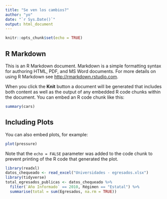 ```yaml
---
title: "Se ven los cambios?"
author: "yo"
date: "`r Sys.Date()`"
output: html_document
---
```


```r
knitr::opts_chunk$set(echo = TRUE)
```

## R Markdown

This is an R Markdown document. Markdown is a simple formatting syntax for authoring HTML, PDF, and MS Word documents. For more details on using R Markdown see <http://rmarkdown.rstudio.com>.

When you click the **Knit** button a document will be generated that includes both content as well as the output of any embedded R code chunks within the document. You can embed an R code chunk like this:

```r
summary(cars)
```

## Including Plots

You can also embed plots, for example:

```r
plot(pressure)
```

Note that the `echo = FALSE` parameter was added to the code chunk to prevent printing of the R code that generated the plot.

```r
library(readxl)
datos_chequeado <- read_excel("Universidades - egresados.xlsx")
library(tidyverse)
total_egresados_publicas <- datos_chequeado %>%
  filter(`Año Informado` == 2010, Régimen == "Estatal") %>%
  summarise(total = sum(Egresados, na.rm = TRUE))

```









